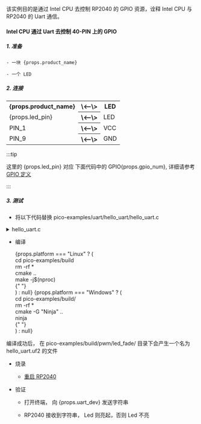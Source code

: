 
该实例目的是通过 Intel CPU 去控制 RP2040 的 GPIO 资源，诠释 Intel CPU 与 RP2040 的 Uart 通信。

#### Intel CPU 通过 Uart 去控制 40-PIN 上的 GPIO

##### 1. 准备

    - 一块 {props.product_name}

    - 一个 LED

##### 2. 连接

<table>
    <tr>
        <th>{props.product_name}</th>
        <th>\<--\></th>
        <th>LED</th>
    </tr>
    <tr>
        <td>{props.led_pin}</td>
        <th>\<--\></th>
        <td>LED</td>
    </tr>
    <tr>
        <td>PIN_1</td>
        <th>\<--\></th>
        <td>VCC</td>
    </tr>
    <tr>
        <td>PIN_9</td>
        <th>\<--\></th>
        <td>GND</td>
    </tr>

</table>

:::tip

这里的 {props.led_pin} 对应 下面代码中的 GPIO{props.gpio_num}, 详细请参考 <a href={props.gpio_definition}>GPIO 定义</a>

:::

##### 3. 测试

- 将以下代码替换 pico-examples/uart/hello_uart/hello_uart.c

<!-- prettier-ignore-start -->

<details>
    <summary>hello_uart.c</summary>


<PreView params={{ gpio_num: props.gpio_num, uart_id: props.uart_id, uart_tx_pin: props.uart_tx_pin, uart_rx_pin: props.uart_rx_pin }}>
{`

    #include <stdio.h>
    #include <stdlib.h>
    #include <string.h>
    #include "pico/stdlib.h"
    #include "hardware/uart.h"

    #define UART_ID #uart_id#
    #define BAUD_RATE 115200

    #define UART_TX_PIN #uart_tx_pin#
    #define UART_RX_PIN #uart_rx_pin#

    #define BLINK_PIN #gpio_num#

    int main() {

        gpio_init(BLINK_PIN);
        gpio_set_dir(BLINK_PIN, GPIO_OUT);

        uart_init(UART_ID, BAUD_RATE);
        gpio_set_function(UART_TX_PIN, GPIO_FUNC_UART);
        gpio_set_function(UART_RX_PIN, GPIO_FUNC_UART);
        uart_set_hw_flow(UART_ID, false, false);

        while(1) {
            if(uart_is_readable(UART_ID)) {
                uint8_t ch = uart_getc(UART_ID);
                uart_puts(UART_ID, "Received data!\\r\\n");
                uart_putc(UART_ID, ch);
                gpio_put(BLINK_PIN, 1);
            } else {
                gpio_put(BLINK_PIN, 0);
                uart_puts(UART_ID, "Uart is not readable!\\r\\n");
            }

            sleep_ms(500);
        }

        return 0;
    }

`}

</PreView>

</details>

<!-- prettier-ignore-end -->

- 编译

  <div>
    {props.platform === "Linux" ? (
      <div>
        <PreView>
          cd pico-examples/build
          <br />
          rm -rf *<br />
          cmake ..
          <br />
          make -j$(nproc)
          <br />
        </PreView>{" "}
      </div>
    ) : null}
    {props.platform === "Windows" ? (
      <div>
        <PreView>
          cd pico-examples/build/
          <br />
          rm -rf *<br />
          cmake -G "Ninja" ..
          <br />
          ninja
          <br />
        </PreView>{" "}
      </div>
    ) : null}
  </div>

编译成功后， 在 pico-examples/build/pwm/led_fade/ 目录下会产生一个名为 hello_uart.uf2 的文件

- 烧录

  - <a href={props.flash_url}>重启 RP2040</a>

- 验证

  - 打开终端， 向 {props.uart_dev} 发送字符串

  - RP2040 接收到字符串， Led 则亮起，否则 Led 不亮
